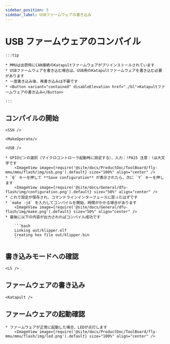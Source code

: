 ```yaml
---
sidebar_position: 5
sidebar_label: USBファームウェアの書き込み
---
```





# USB ファームウェアのコンパイル

    :::tip

    * MMUは出荷時にCAN接続のKatapultファームウェアがプリインストールされています
    * USBファームウェアを書き込む場合は、USB用のKatapultファームウェアを書き込む必要があります
    * 一度書き込み後、再書き込みは不要です
    * <Button variant="contained" disableElevation href="./bl">Katapultファームウェアの書き込み</Button>

    :::

## コンパイルの開始

    <SSH />

    <MakeOperate/>

    <USB />

    * GPIOピンの選択（マイクロコントローラ起動時に設定する）、入力：!PA15 注意：!は大文字です
        <ImageView image={require('@site/docs/ProductDoc/ToolBoard/fly-mmu/mmu/flash/img/usb.png').default} size="100%" align="center" />
    * `Q` キーを押して **Save configuration** が表示されたら、次に `Y` キーを押します
        <ImageView image={require('@site/docs/General/dfu-flash/img/configuration.png').default} size="50%" align="center" />
    * これで設定が保存され、コマンドラインインターフェースに戻ったはずです
    * `make -j4` を入力してコンパイルを開始、時間がかかる場合があります
        <ImageView image={require('@site/docs/General/dfu-flash/img/make.png').default} size="50%" align="center" />
    * 最後に以下の内容が出力されればコンパイル成功です

        ```bash
        Linking out/klipper.elf
        Creating hex file out/klipper.bin
        ```

## 書き込みモードへの確認


    <LS />


## ファームウェアの書き込み
    
    <Katapult />

## ファームウェアの起動確認

    * ファームウェアが正常に起動した場合、LEDが点灯します
        <ImageView image={require('@site/docs/ProductDoc/ToolBoard/fly-mmu/mmu/flash/img/led.png').default} size="100%" align="center" />

